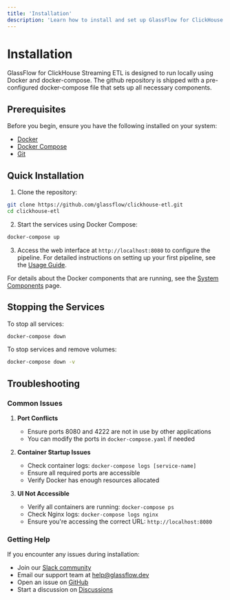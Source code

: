 ```yaml
---
title: 'Installation'
description: 'Learn how to install and set up GlassFlow for ClickHouse Streaming ETL'
---
```


# Installation

GlassFlow for ClickHouse Streaming ETL is designed to run locally using Docker and docker-compose. 
The github repository is shipped with a pre-configured docker-compose file that sets up all necessary components.

## Prerequisites

Before you begin, ensure you have the following installed on your system:

- [Docker](https://docs.docker.com/get-docker/)
- [Docker Compose](https://docs.docker.com/compose/install/)
- [Git](https://git-scm.com/downloads)

## Quick Installation

1. Clone the repository:
```bash
git clone https://github.com/glassflow/clickhouse-etl.git
cd clickhouse-etl
```

2. Start the services using Docker Compose:
```bash
docker-compose up
```

3. Access the web interface at `http://localhost:8080` to configure the pipeline. For detailed instructions on setting up your first pipeline, see the [Usage Guide](/usage).

For details about the Docker components that are running, see the [System Components](/architecture/system_components) page.

## Stopping the Services

To stop all services:

```bash
docker-compose down
```

To stop services and remove volumes:

```bash
docker-compose down -v
```

## Troubleshooting

### Common Issues

1. **Port Conflicts**
   - Ensure ports 8080 and 4222 are not in use by other applications
   - You can modify the ports in `docker-compose.yaml` if needed

2. **Container Startup Issues**
   - Check container logs: `docker-compose logs [service-name]`
   - Ensure all required ports are accessible
   - Verify Docker has enough resources allocated

3. **UI Not Accessible**
   - Verify all containers are running: `docker-compose ps`
   - Check Nginx logs: `docker-compose logs nginx`
   - Ensure you're accessing the correct URL: `http://localhost:8080`

### Getting Help

If you encounter any issues during installation:

- Join our [Slack community](https://join.slack.com/t/glassflowhub/shared_invite/zt-349m7lenp-IFeKSGfQwpJfIiQ7oyFFKg)
- Email our support team at [help@glassflow.dev](mailto:help@glassflow.dev)
- Open an issue on [GitHub](https://github.com/glassflow/clickhouse-etl/issues) 
- Start a discussion on [Discussions](https://github.com/glassflow/clickhouse-etl/discussions)